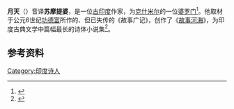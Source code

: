 '''月天'''（{{bd|1035年||1085年|}}）音译'''苏摩提婆'''，是一位[[古印度|古印度]]作家，为[[克什米尔|克什米尔]]的一位[[婆罗门|婆罗门]]<ref>{{Cite web |url=http://www.hyperhistory.com/online_n2/people_n2/persons5_n2/somadeva.html |title=www.hyperhistory.com |access-date=2011-11-28 |archive-date=2018-09-29 |archive-url=https://web.archive.org/web/20180929073536/http://www.hyperhistory.com/online_n2/people_n2/persons5_n2/somadeva.html |dead-url=no }}</ref>。他取材于公元6世纪[[功德富|功德富]]所作的、但已失传的《故事广记》，创作了《[[故事河海|故事河海]]》，为印度古典文学中篇幅最长的诗体小说集<ref>{{cite book zh |author=辞海编纂委员会 |title=《辞海》（1999年版） |format=M |edition=1 |location=上海 |publisher=上海辞书出版社 |date=2000 |pages= |id= ISBN 7-5326-0630-9}}</ref>。
==参考资料==
{{reflist}}
[[Category:印度诗人|Category:印度诗人]]